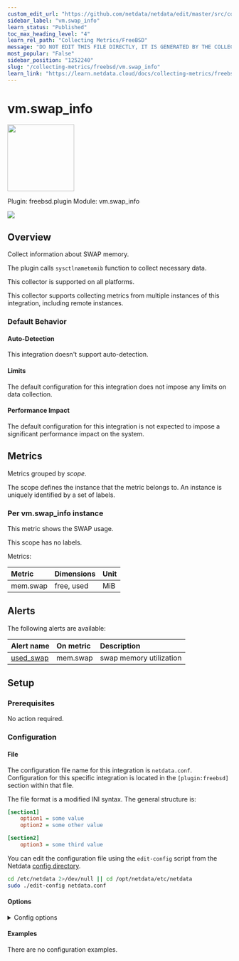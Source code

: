 ```yaml
---
custom_edit_url: "https://github.com/netdata/netdata/edit/master/src/collectors/freebsd.plugin/metadata.yaml"
sidebar_label: "vm.swap_info"
learn_status: "Published"
toc_max_heading_level: "4"
learn_rel_path: "Collecting Metrics/FreeBSD"
message: "DO NOT EDIT THIS FILE DIRECTLY, IT IS GENERATED BY THE COLLECTOR'S metadata.yaml FILE"
most_popular: "False"
sidebar_position: "1252240"
slug: "/collecting-metrics/freebsd/vm.swap_info"
learn_link: "https://learn.netdata.cloud/docs/collecting-metrics/freebsd/vm.swap_info"
---
```



# vm.swap_info


<img src="https://netdata.cloud/img/freebsd.svg" width="150"/>


Plugin: freebsd.plugin
Module: vm.swap_info

<img src="https://img.shields.io/badge/maintained%20by-Netdata-%2300ab44" />

## Overview

Collect information about SWAP memory.

The plugin calls `sysctlnametomib` function to collect necessary data.

This collector is supported on all platforms.

This collector supports collecting metrics from multiple instances of this integration, including remote instances.


### Default Behavior

#### Auto-Detection

This integration doesn't support auto-detection.

#### Limits

The default configuration for this integration does not impose any limits on data collection.

#### Performance Impact

The default configuration for this integration is not expected to impose a significant performance impact on the system.


## Metrics

Metrics grouped by *scope*.

The scope defines the instance that the metric belongs to. An instance is uniquely identified by a set of labels.



### Per vm.swap_info instance

This metric shows the SWAP usage.

This scope has no labels.

Metrics:

| Metric | Dimensions | Unit |
|:------|:----------|:----|
| mem.swap | free, used | MiB |



## Alerts


The following alerts are available:

| Alert name  | On metric | Description |
|:------------|:----------|:------------|
| [ used_swap ](https://github.com/netdata/netdata/blob/master/src/health/health.d/swap.conf) | mem.swap | swap memory utilization |


## Setup

### Prerequisites

No action required.

### Configuration

#### File

The configuration file name for this integration is `netdata.conf`.
Configuration for this specific integration is located in the `[plugin:freebsd]` section within that file.

The file format is a modified INI syntax. The general structure is:

```ini
[section1]
    option1 = some value
    option2 = some other value

[section2]
    option3 = some third value
```
You can edit the configuration file using the `edit-config` script from the
Netdata [config directory](/docs/netdata-agent/configuration#the-netdata-config-directory).

```bash
cd /etc/netdata 2>/dev/null || cd /opt/netdata/etc/netdata
sudo ./edit-config netdata.conf
```
#### Options



<details><summary>Config options</summary>

| Name | Description | Default | Required |
|:----|:-----------|:-------|:--------:|
| vm.swap_info | Enable or disable SWAP metrics. | yes | no |

</details>

#### Examples
There are no configuration examples.


